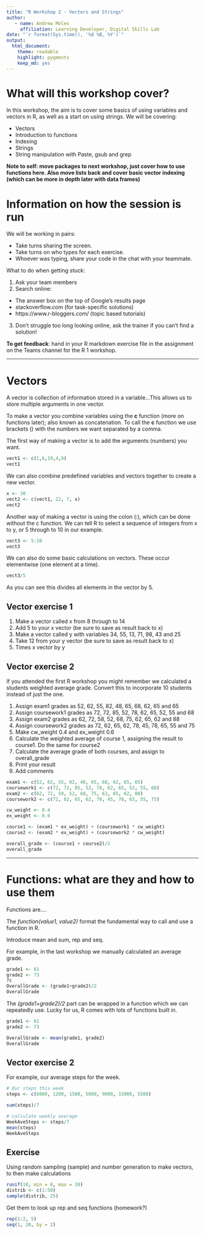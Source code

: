 ```yaml
---
title: "R Workshop 2 - Vectors and Strings"
author:
   - name: Andrew Moles
     affiliation: Learning Developer, Digital Skills Lab
date: "`r format(Sys.time(), '%d %B, %Y')`"
output: 
  html_document: 
    theme: readable
    highlight: pygments
    keep_md: yes
---
```


# What will this workshop cover?

In this workshop, the aim is to cover some basics of using variables and vectors in R, as well as a start on using strings. We will be covering:

*  Vectors
*  Introduction to functions
*  Indexing
*  Strings
*  String manipulation with Paste, gsub and grep

**Note to self: move packages to next workshop, just cover how to use functions here. Also move lists back and cover basic vector indexing (which can be more in depth later with data frames)**

# Information on how the session is run

We will be working in pairs:

*  Take turns sharing the screen.
*  Take turns on who types for each exercise.
*  Whoever was typing, share your code in the chat with your teammate. 

What to do when getting stuck:

1)  Ask your team members
2)  Search online:
  *  The answer box on the top of Google's results page 
  *  stackoverflow.com (for task-specific solutions)
  *  https://www.r-bloggers.com/ (topic based tutorials)
3)  Don't struggle too long looking online, ask the trainer if you can't find a solution!

**To get feedback**: hand in your R markdown exercise file in the assignment on the Teams channel for the R 1 workshop.

***

# Vectors

A vector is collection of information stored in a variable...This allows us to store multiple arguments in one vector.

To make a vector you combine variables using the **c** function (more on functions later); also known as concatenation. To call the **c** function we use brackets () with the numbers we want separated by a comma.  

The first way of making a vector is to add the arguments (numbers) you want.
```r
vect1 <- c(1,6,19,4,9)
vect1
```
We can also combine predefined variables and vectors together to create a new vector.  
```r
x <- 30
vect2 <- c(vect1, 22, 7, x)
vect2
```
Another way of making a vector is using the colon (:), which can be done without the c function. We can tell R to select a sequence of integers from x to y, or 5 through to 10 in our example.
```r
vect3 <- 5:10
vect3
```
We can also do some basic calculations on vectors. These occur elementwise (one element at a time).
```r
vect3/5
```
As you can see this divides all elements in the vector by 5.

## Vector exercise 1

1)  Make a vector called x from 8 through to 14
2)  Add 5 to your x vector (be sure to save as result back to x)
3)  Make a vector called y with variables 34, 55, 13, 71, 98, 43 and 25 
4)  Take 12 from your y vector (be sure to save as result back to x)
5)  Times x vector by y


## Vector exercise 2
If you attended the first R workshop you might remember we calculated a students weighted average grade. Convert this to incorporate 10 students instead of just the one. 

1)  Assign exam1 grades as 52, 62, 55, 82, 48, 65, 68, 62, 65 and 65
2)  Assign coursework1 grades as 72, 72, 85, 52, 78, 62, 65, 52, 55 and 68
3)  Assign exam2 grades as 62, 72, 58, 52, 68, 75, 62, 65, 62 and 88
4)  Assign coursework2 grades as 72, 62, 65, 62, 78, 45, 78, 65, 55 and 75
5)  Make cw_weight 0.4 and ex_weight 0.6
6)  Calculate the weighted average of course 1, assigning the result to course1. Do the same for course2
7)  Calculate the average grade of both courses, and assign to overall_grade
8)  Print your result
9)  Add comments
```r
exam1 <- c(52, 62, 55, 82, 48, 65, 68, 62, 65, 65)
coursework1 <- c(72, 72, 85, 52, 78, 62, 65, 52, 55, 68)
exam2 <- c(62, 72, 58, 52, 68, 75, 62, 65, 62, 88)
coursework2 <- c(72, 62, 65, 62, 78, 45, 78, 65, 55, 75)

cw_weight <- 0.4
ex_weight <- 0.6

course1 <- (exam1 * ex_weight) + (coursework1 * cw_weight)
course2 <- (exam2 * ex_weight) + (coursework2 * cw_weight)

overall_grade <- (course1 + course2)/2
overall_grade
```

***

# Functions: what are they and how to use them

Functions are....

The *function(value1, value2)* format the fundamental way to call and use a function in R.

Introduce mean and sum, rep and seq. 

For example, in the last workshop we manually calculated an average grade.
```r
grade1 <- 61
grade2 <- 73
?c
OverallGrade <- (grade1+grade2)/2
OverallGrade
```

The *(grade1+grade2)/2* part can be wrapped in a function which we can repeatedly use. Lucky for us, R comes with lots of functions built in.
```r
grade1 <- 61
grade2 <- 73

OverallGrade <- mean(grade1, grade2)
OverallGrade
```

## Vector exercise 2

 For example, our average steps for the week.
```r
# Our steps this week
steps <- c(6000, 1200, 1500, 5000, 9000, 15000, 5500)

sum(steps)/7

# calculate weekly average
WeekAveSteps <- steps/7
mean(steps)
WeekAveSteps
```

## Exercise

Using random sampling (sample) and number generation to make vectors, to then make calculations

```r
runif(10, min = 0, max = 30)
distrib <- c(1:50)
sample(distrib, 25)
```

Get them to look up rep and seq functions (homework?)
```r
rep(1:2, 5)
seq(1, 20, by = 2)
```

